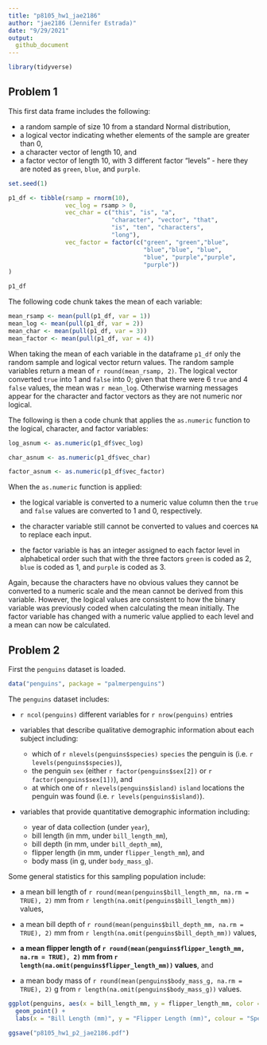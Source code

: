 ```yaml
---
title: "p8105_hw1_jae2186"
author: "jae2186 (Jennifer Estrada)"
date: "9/29/2021"
output:
  github_document
---
```


```r
library(tidyverse)
```

## Problem 1

This first data frame includes the following:

* a random sample of size 10 from a standard Normal distribution,
* a logical vector indicating whether elements of the sample are greater than 0,
* a character vector of length 10, and
* a factor vector of length 10, with 3 different factor “levels” - here they are noted as `green`, `blue`, and `purple`.

```r

set.seed(1)

p1_df <- tibble(rsamp = rnorm(10),
                vec_log = rsamp > 0,
                vec_char = c("this", "is", "a", 
                             "character", "vector", "that", 
                             "is", "ten", "characters",
                             "long"),
                vec_factor = factor(c("green", "green","blue", 
                                      "blue","blue", "blue", 
                                      "blue", "purple","purple", 
                                      "purple"))
)

p1_df

```


The following code chunk takes the mean of each variable:

```r

mean_rsamp <- mean(pull(p1_df, var = 1))
mean_log <- mean(pull(p1_df, var = 2))
mean_char <- mean(pull(p1_df, var = 3))
mean_factor <- mean(pull(p1_df, var = 4))

```


When taking the mean of each variable in the dataframe `p1_df` only the random sample and logical vector return values. The random sample variables return a mean of `r round(mean_rsamp, 2)`. The logical vector converted `true` into 1 and `false` into 0; given that there were 6 `true` and 4 `false` values, the mean was `r mean_log`. Otherwise warning messages appear for the character and factor vectors as they are not numeric nor logical.

The following is then a code chunk that applies the `as.numeric` function to the logical, character, and factor variables:


```r

log_asnum <- as.numeric(p1_df$vec_log)

char_asnum <- as.numeric(p1_df$vec_char)

factor_asnum <- as.numeric(p1_df$vec_factor)

```

When the `as.numeric` function is applied:

* the logical variable is converted to a numeric value column then the `true` and `false` values are converted to 1 and 0, respectively.

* the character variable still cannot be converted to values and coerces `NA` to replace each input.

* the factor variable is has an integer assigned to each factor level in alphabetical order such that with the three factors `green` is coded as 2, `blue` is coded as 1, and `purple` is coded as 3.

Again, because the characters have no obvious values they cannot be converted to a numeric scale and the mean cannot be derived from this variable. However, the logical values are consistent to how the binary variable was previously coded when calculating the mean initially. The factor variable has changed  with a numeric value applied to each level and a mean can now be calculated.


## Problem 2

First the `penguins` dataset is loaded.

```r

data("penguins", package = "palmerpenguins")

```

The `penguins` dataset includes:

* `r ncol(penguins)`  different variables for `r nrow(penguins)` entries

* variables that describe qualitative demographic information about each subject including:  
  
  * which of `r nlevels(penguins$species)` `species` the penguin is (i.e. `r levels(penguins$species)`), 
  * the penguin `sex` (either `r factor(penguins$sex[2])` or `r factor(penguins$sex[1])`), and 
  * at which one of `r nlevels(penguins$island)` `island` locations the penguin was found (i.e. `r levels(penguins$island)`).

* variables that provide quantitative demographic information including:
  
  * year of data collection (under `year`), 
  * bill length (in mm, under `bill_length_mm`), 
  * bill depth (in mm, under `bill_depth_mm`), 
  * flipper length (in mm, under `flipper_length_mm`), and 
  * body mass (in g, under `body_mass_g`).

Some general statistics for this sampling population include:

* a mean bill length of `r round(mean(penguins$bill_length_mm, na.rm = TRUE), 2)` mm from `r length(na.omit(penguins$bill_length_mm))` values,

* a mean bill depth of `r round(mean(penguins$bill_depth_mm, na.rm = TRUE), 2)` mm from `r length(na.omit(penguins$bill_depth_mm))` values,

* <b> a mean flipper length of `r round(mean(penguins$flipper_length_mm, na.rm = TRUE), 2)` mm from `r length(na.omit(penguins$flipper_length_mm))` values</b>, and

* a mean body mass of `r round(mean(penguins$body_mass_g, na.rm = TRUE), 2)` g from `r length(na.omit(penguins$body_mass_g))` values.


```r

ggplot(penguins, aes(x = bill_length_mm, y = flipper_length_mm, color = species)) +
  geom_point() + 
  labs(x = "Bill Length (mm)", y = "Flipper Length (mm)", colour = "Species")

ggsave("p8105_hw1_p2_jae2186.pdf")

```

